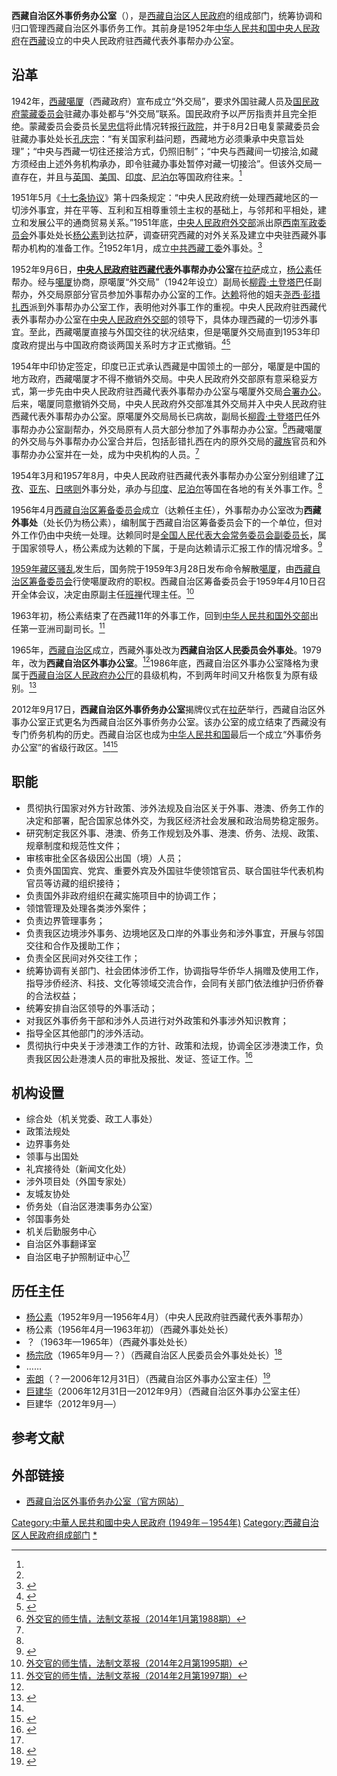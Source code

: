 {{Infobox PRCG
|机构名称=西藏自治区外事侨务办公室<br>{{lang|bo|བོད་རང་སྐྱོང་ལྗོངས་ཕྱི༌དོན༌གཞུང༌ལས༌ཁང་།}}
|标志1=National Emblem of the People's Republic of China.svg
|标志1说明=[[印章|印章]][[s:国务院关于国家行政机关和企业事业单位社会团体印章管理的规定|规定]]：[[直径|直径]]?厘米，中央刊[[中华人民共和国国徽|国徽]]，由[[中华人民共和国外交部|外交部]]制定。
|职位1=主任
|人员1=[[巨建华|巨建华]]
|职位2=
|人员2=
|人数2=
|成立时间=
|上级机构=[[西藏自治区人民政府|西藏自治区人民政府]]
|机构类型=[[西藏自治区人民政府组成部门|西藏自治区人民政府组成部门]]
|行政级别=正地厅级
|前身=
|地址1=[[西藏自治区|西藏自治区]][[拉萨市|拉萨市]][[林廓北路|林廓北路]]11号
|官网=[http://www.xizangfao.gov.cn/ 西藏自治区外事侨务办公室]
|image1=
|caption1=
}}

'''西藏自治区外事侨务办公室'''（{{bo|z=བོད་རང་སྐྱོང་ལྗོངས་ཕྱི༌དོན༌གཞུང༌ལས༌ཁང་།}}），是[[西藏自治区人民政府|西藏自治区人民政府]]的组成部门，统筹协调和归口管理西藏自治区外事侨务工作。其前身是1952年[[中华人民共和国中央人民政府_(1949年－1954年)|中华人民共和国中央人民政府]]在[[西藏|西藏]]设立的中央人民政府驻西藏代表外事帮办办公室。

==沿革==
1942年，[[西藏地方|西藏]][[噶厦|噶厦]]（西藏政府）宣布成立“外交局”，要求外国驻藏人员及[[国民政府|国民政府]][[蒙藏委员会|蒙藏委员会]]驻藏办事处都与“外交局”联系。国民政府予以严厉指责并且完全拒绝。蒙藏委员会委员长[[吴忠信|吴忠信]]将此情况转报[[行政院|行政院]]，并于8月2日电复蒙藏委员会驻藏办事处处长[[孔庆宗|孔庆宗]]：“有关国家利益问题，西藏地方必须秉承中央意旨处理”；“中央与西藏一切往还接洽方式，仍照旧制”；“中央与西藏间一切接洽,如藏方须经由上述外务机构承办，即令驻藏办事处暂停对藏一切接洽”。但该外交局一直存在，并且与[[英国|英国]]、[[美国|美国]]、[[印度|印度]]、[[尼泊尔|尼泊尔]]等国政府往来。<ref name=xhw/>

1951年5月《[[中央人民政府和西藏地方政府关于和平解放西藏办法的协议|十七条协议]]》第十四条规定：“中央人民政府统一处理西藏地区的一切涉外事宜，并在平等、互利和互相尊重领土主权的基础上，与邻邦和平相处，建立和发展公平的通商贸易关系。”1951年底，[[中央人民政府外交部|中央人民政府外交部]]派出原[[西南军政委员会|西南军政委员会]]外事处处长[[杨公素|杨公素]]到达拉萨，调查研究西藏的对外关系及建立中央驻西藏外事帮办机构的准备工作。<ref name=xhw/>1952年1月，成立[[中国共产党西藏自治区委员会|中共西藏工委]]外事处。<ref name=waishiguanli>{{Cite web |url=http://www.tibetol.cn/html/2013/nwjw_0307/137.html |title=外事管理，西藏在线，于2015-03-16查阅 |accessdate=2015-03-16 |archive-date=2015-04-02 |archive-url=https://web.archive.org/web/20150402230240/http://www.tibetol.cn/html/2013/nwjw_0307/137.html |dead-url=no }}</ref>

1952年9月6日，'''[[中央人民政府驻西藏代表|中央人民政府驻西藏代表]]外事帮办办公室'''在[[拉萨|拉萨]]成立，[[杨公素|杨公素]]任帮办。经与[[噶厦|噶厦]]协商，原噶厦“外交局”（1942年设立）副局长[[柳霞·土登塔巴|柳霞·土登塔巴]]任副帮办，外交局原部分官员参加外事帮办办公室的工作。[[第十四世达赖喇嘛|达赖]]将他的姐夫[[达拉·平措扎西|尧西·彭措扎西]]派到外事帮办办公室工作，表明他对外事工作的重视。中央人民政府驻西藏代表外事帮办办公室在[[中央人民政府外交部|中央人民政府外交部]]的领导下，具体办理西藏的一切涉外事宜。至此，西藏噶厦直接与外国交往的状况结束，但是噶厦外交局直到1953年印度政府提出与中国政府商谈两国关系时方才正式撤销。<ref name=xhw>{{Cite web |url=http://tibet.news.cn/szts/2009-05/20/content_16580788.htm |title=第五章 第十节 中央人民政府统一管理西藏地方涉外事务，取消外国在西藏的特权，新华网，2009-05-20 |access-date=2015-03-16 |archive-date=2014-05-18 |archive-url=https://web.archive.org/web/20140518193354/http://tibet.news.cn/szts/2009-05/20/content_16580788.htm |dead-url=no }}</ref><ref name=hexunwang>{{Cite web |url=http://news.hexun.com/2012-09-18/145987958.html |title=西藏外事侨务办公室成立，和讯网，2012-09-18 |access-date=2015-03-16 |archive-url=https://web.archive.org/web/20150402135453/http://news.hexun.com/2012-09-18/145987958.html |archive-date=2015-04-02 |dead-url=yes }}</ref>

1954年中印协定签定，印度已正式承认西藏是中国领土的一部分，噶厦是中国的地方政府，西藏噶厦才不得不撤销外交局。中央人民政府外交部原有意采稳妥方式，第一步先由中央人民政府驻西藏代表外事帮办办公室与噶厦外交局[[合署办公|合署办公]]。后来，噶厦同意撤销外交局，中央人民政府外交部准其外交局并入中央人民政府驻西藏代表外事帮办办公室。原噶厦外交局局长{{link-fr|索康·旺钦次登|Surkhang Wangchen Tseten}}已病故，副局长[[柳霞·土登塔巴|柳霞·土登塔巴]]任外事帮办办公室副帮办，外交局原有人员大部分参加了外事帮办办公室。<ref>[http://www.183read.com/preview/article_218743.html 外交官的师生情，法制文萃报（2014年1月第1988期）]{{Dead link|date=2018年6月 |bot=InternetArchiveBot |fix-attempted=no }}</ref>西藏噶厦的外交局与外事帮办办公室合并后，包括彭错扎西在内的原外交局的[[藏族|藏族]]官员和外事帮办办公室并在一处，成为中央机构的人员。<ref name=ygs/>

1954年3月和1957年8月，中央人民政府驻西藏代表外事帮办办公室分别组建了[[江孜县|江孜]]、[[亚东县|亚东]]、[[日喀则市|日喀则]]外事分处，承办与[[印度|印度]]、[[尼泊尔|尼泊尔]]等国在各地的有关外事工作。<ref name=xhw/>

1956年4月[[西藏自治区筹备委员会|西藏自治区筹备委员会]]成立（达赖任主任），外事帮办办公室改为'''西藏外事处'''（处长仍为杨公素），编制属于西藏自治区筹备委员会下的一个单位，但对外工作仍由中央统一处理。达赖同时是[[全国人民代表大会常务委员会副委员长|全国人民代表大会常务委员会副委员长]]，属于国家领导人，杨公素成为达赖的下属，于是向达赖请示汇报工作的情况增多。<ref name=ygs>{{Cite web |url=http://www.oklink.net/01/0419/csjs/012.htm |title=第十二章　我所知道的逹赖喇嘛，载 杨公素，沧桑九十年——一个外交特使的回忆，海南出版社，1999年 |accessdate=2015-03-16 |archive-date=2016-03-05 |archive-url=https://web.archive.org/web/20160305062157/http://www.oklink.net/01/0419/csjs/012.htm |dead-url=no }}</ref>

[[1959年藏区骚乱|1959年藏区骚乱]]发生后，国务院于1959年3月28日发布命令解散[[噶厦|噶厦]]，由[[西藏自治区筹备委员会|西藏自治区筹备委员会]]行使噶厦政府的职权。西藏自治区筹备委员会于1959年4月10日召开全体会议，决定由原副主任[[第十世班禅额尔德尼|班禅]]代理主任。<ref>[http://www.183read.com/preview/article_224885.html 外交官的师生情，法制文萃报（2014年2月第1995期）]{{Dead link|date=2018年6月 |bot=InternetArchiveBot |fix-attempted=no }}</ref>

1963年初，杨公素结束了在西藏11年的外事工作，回到[[中华人民共和国外交部|中华人民共和国外交部]]出任第一亚洲司副司长。<ref>[http://www.183read.com/preview/article_226959.html 外交官的师生情，法制文萃报（2014年2月第1997期）]{{Dead link|date=2018年8月 |bot=InternetArchiveBot |fix-attempted=yes }}</ref>

1965年，[[西藏自治区|西藏自治区]]成立，西藏外事处改为'''西藏自治区人民委员会外事处'''。1979年，改为'''西藏自治区外事办公室'''。<ref name=waishiguanli/>1986年底，西藏自治区外事办公室降格为隶属于[[西藏自治区人民政府办公厅|西藏自治区人民政府办公厅]]的县级机构，不到两年时间又升格恢复为原有级别。<ref>{{Cite web |url=http://roll.sohu.com/20120919/n353526381.shtml |title=巨建华，承前启后 继往开来 励精图治 续写华章，搜狐，2012-09-19 |accessdate=2015-04-14 |archive-date=2015-04-14 |archive-url=https://web.archive.org/web/20150414192017/http://roll.sohu.com/20120919/n353526381.shtml |dead-url=no }}</ref>

2012年9月17日，'''西藏自治区外事侨务办公室'''揭牌仪式在[[拉萨|拉萨]]举行，西藏自治区外事办公室正式更名为西藏自治区外事侨务办公室。该办公室的成立结束了西藏没有专门侨务机构的历史。西藏自治区也成为[[中华人民共和国|中华人民共和国]]最后一个成立“外事侨务办公室”的省级行政区。<ref name=hexunwang/><ref>{{Cite web |url=http://www.chinanews.com/hr/2012/09-17/4190361.shtml |title=西藏成立外事侨务办公室 省级侨务机构布局收官，中国新闻网，2012-09-17 |accessdate=2015-04-14 |archive-date=2015-09-24 |archive-url=https://web.archive.org/web/20150924051204/http://www.chinanews.com/hr/2012/09-17/4190361.shtml |dead-url=no }}</ref>

==职能==
*贯彻执行国家对外方针政策、涉外法规及自治区关于外事、港澳、侨务工作的决定和部署，配合国家总体外交，为我区经济社会发展和政治局势稳定服务。 
*研究制定我区外事、港澳、侨务工作规划及外事、港澳、侨务、法规、政策、规章制度和规范性文件； 
*审核审批全区各级因公出国（境）人员； 
*负责外国国宾、党宾、重要外宾及外国驻华使领馆官员、联合国驻华代表机构官员等访藏的组织接待； 
*负责国外非政府组织在藏实施项目中的协调工作； 
*领馆管理及处理各类涉外案件； 
*负责边界管理事务； 
*负责我区边境涉外事务、边境地区及口岸的外事业务和涉外事宜，开展与邻国交往和合作及援助工作； 
*负责全区民间对外交往工作； 
*统筹协调有关部门、社会团体涉侨工作，协调指导华侨华人捐赠及使用工作，指导涉侨经济、科技、文化等领域交流合作，会同有关部门依法维护归侨侨眷的合法权益； 
*统筹安排自治区领导的外事活动； 
*对我区外事侨务干部和涉外人员进行对外政策和外事涉外知识教育； 
*指导全区其他部门的涉外活动。 
*贯彻执行中央关于涉港澳工作的方针、政策和法规，协调全区涉港澳工作，负责我区因公赴港澳人员的审批及报批、发证、签证工作。<ref name=pingtai>{{Cite web |url=http://govinfonew.nlc.gov.cn/xzfz/i06-14-135751 |title=西藏自治区外事侨务办公室，中国政府公开信息整合服务平台，于2015-03-17查阅 |access-date=2015-03-16 |archive-date=2015-04-02 |archive-url=https://web.archive.org/web/20150402131125/http://govinfonew.nlc.gov.cn/xzfz/i06-14-135751 |dead-url=no }}</ref>

==机构设置==
*综合处（机关党委、政工人事处）
*政策法规处
*边界事务处
*领事与出国处
*礼宾接待处（新闻文化处）
*涉外项目处（外国专家处） 
*友城友协处
*侨务处（自治区港澳事务办公室）
*邻国事务处
*机关后勤服务中心 
*自治区外事翻译室
*自治区电子护照制证中心<ref name=pingtai/>

==历任主任==
*[[杨公素|杨公素]]（1952年9月—1956年4月）（中央人民政府驻西藏代表外事帮办）
*杨公素（1956年4月—1963年初）（西藏外事处处长）
*？（1963年—1965年）（西藏外事处处长）
*[[杨宗欣|杨宗欣]]（1965年9月—？）（西藏自治区人民委员会外事处处长）<ref>{{Cite web |url=http://lgwindow.sdut.edu.cn/topic/2009gq/news/3083.html |title=1965：西藏自治区成立，山东理工大学，2009-07-13 |access-date=2015-04-14 |archive-date=2015-04-14 |archive-url=https://web.archive.org/web/20150414191925/http://lgwindow.sdut.edu.cn/topic/2009gq/news/3083.html |dead-url=no }}</ref>
*……
*[[索朗_(西藏外办主任)|索朗]]（？—2006年12月31日）（西藏自治区外事办公室主任）<ref>{{Cite web |url=http://code.fabao365.com/law_188782.html |title=西藏自治区人民政府干部任免职通知（藏政发〔2006〕74号），2006-12-31 |accessdate=2015-04-14 |archive-date=2015-04-14 |archive-url=https://web.archive.org/web/20150414192805/http://code.fabao365.com/law_188782.html |dead-url=no }}</ref>
*[[巨建华|巨建华]]（2006年12月31日—2012年9月）（西藏自治区外事办公室主任）
*巨建华（2012年9月—）

==参考文献==
{{reflist}}

==外部链接==
*[https://web.archive.org/web/20141225152551/http://www.xizangfao.gov.cn/ 西藏自治区外事侨务办公室（官方网站）]

{{中华人民共和国外交}}
{{西藏自治区人民政府}}
[[Category:中華人民共和國中央人民政府_(1949年－1954年)|Category:中華人民共和國中央人民政府 (1949年－1954年)]]
[[Category:西藏自治区人民政府组成部门|Category:西藏自治区人民政府组成部门]]
[[Category:西藏外事|*]]